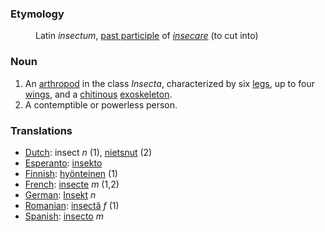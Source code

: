 ===Etymology===

:Latin ''insectum'', [[past participle]] of ''[[insecare]]'' (to cut into)

===Noun===

#An [[arthropod]] in the class ''Insecta'', characterized by six [[leg]]s, up to four [[wing]]s, and a [[chitin]]ous [[exoskeleton]].
#A contemptible or powerless person.

===Translations===
*[[Dutch]]: insect ''n'' (1), [[nietsnut]] (2)
*[[Esperanto]]: [[insekto]]
*[[Finnish]]: [[hyönteinen]] (1)
*[[French]]: [[insecte]] ''m'' (1,2)
*[[German]]: [[Insekt]] ''n''
*[[Romanian]]: [[insectă]] ''f'' (1)
*[[Spanish]]: [[insecto]] ''m''